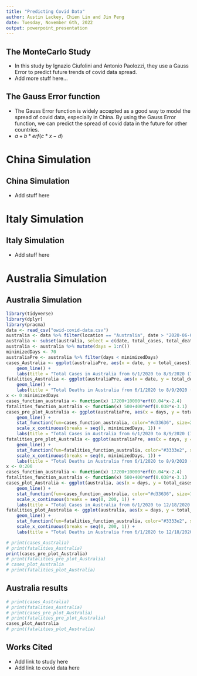 ```yaml
---
title: "Predicting Covid Data"
author: Austin Lackey, Chien Lin and Jin Peng
date: Tuesday, November 6th, 2022
output: powerpoint_presentation
---
```


## The MonteCarlo Study

- In this study by Ignazio Ciufolini and Antonio Paolozzi, they use a Gauss Error to predict future trends of covid data spread.
- Add more stuff here...

## The Gauss Error function

- The Gauss Error function is widely accepted as a good way to model the spread of covid data, especially in China. By using
the Gauss Error function, we can predict the spread of covid data in the future for other countries.
- $a+b*erf(c*x-d)$

# China Simulation

## China Simulation

- Add stuff here

# Italy Simulation

## Italy Simulation

- Add stuff here

# Australia Simulation

## Australia Simulation
```r
library(tidyverse)
library(dplyr)
library(pracma)
data <- read_csv("owid-covid-data.csv")
australia <- data %>% filter(location == "Australia", date > "2020-06-01", date < "2020-12-19")
australia <- subset(australia, select = c(date, total_cases, total_deaths))
australia <- australia %>% mutate(days = 1:n())
minimizedDays <- 70
australiaPre <- australia %>% filter(days < minimizedDays)
cases_Australia <- ggplot(australiaPre, aes(x = date, y = total_cases)) + 
    geom_line() + 
    labs(title = "Total Cases in Australia from 6/1/2020 to 8/9/2020 (70 days)", x = "Date", y = "Total Cases")
fatalities_Australia <- ggplot(australiaPre, aes(x = date, y = total_deaths)) +
    geom_line() + 
    labs(title = "Total Deaths in Australia from 6/1/2020 to 8/9/2020 (70 days)", x = "Date", y = "Total Deaths")
x <- 0:minimizedDays
cases_function_australia <- function(x) 17200+10000*erf(0.04*x-2.4)
fatalities_function_australia <- function(x) 500+400*erf(0.038*x-3.1)
cases_pre_plot_Australia <- ggplot(australiaPre, aes(x = days, y = total_cases)) + 
    geom_line() + 
    stat_function(fun=cases_function_australia, color="#d33636", size=2, linetype="dotted") +
    scale_x_continuous(breaks = seq(0, minimizedDays, 1)) +
    labs(title = "Total Cases in Australia from 6/1/2020 to 8/9/2020 (70 days)", x = "Days", y = "Total Cases")
fatalities_pre_plot_Australia <- ggplot(australiaPre, aes(x = days, y = total_deaths)) +
    geom_line() + 
    stat_function(fun=fatalities_function_australia, color="#3333e2", size=2, linetype="dotted") +
    scale_x_continuous(breaks = seq(0, minimizedDays, 1)) +
    labs(title = "Total Deaths in Australia from 6/1/2020 to 8/9/2020 (70 days)", x = "Days", y = "Total Deaths")
x <- 0:200
cases_function_australia <- function(x) 17200+10000*erf(0.04*x-2.4)
fatalities_function_australia <- function(x) 500+400*erf(0.038*x-3.1)
cases_plot_Australia <- ggplot(australia, aes(x = days, y = total_cases)) + 
    geom_line() + 
    stat_function(fun=cases_function_australia, color="#d33636", size=1.5) +
    scale_x_continuous(breaks = seq(0, 200, 1)) +
    labs(title = "Total Cases in Australia from 6/1/2020 to 12/18/2020 (200 days)", x = "Days", y = "Total Cases")
fatalities_plot_Australia <- ggplot(australia, aes(x = days, y = total_deaths)) +
    geom_line() + 
    stat_function(fun=fatalities_function_australia, color="#3333e2", size=1.5) +
    scale_x_continuous(breaks = seq(0, 200, 1)) +
    labs(title = "Total Deaths in Australia from 6/1/2020 to 12/18/2020 (200 days)", x = "Days", y = "Total Deaths")
```
```r
# print(cases_Australia)
# print(fatalities_Australia)
print(cases_pre_plot_Australia)
# print(fatalities_pre_plot_Australia)
# cases_plot_Australia
# print(fatalities_plot_Australia)
```

## Australia results

```r
# print(cases_Australia)
# print(fatalities_Australia)
# print(cases_pre_plot_Australia)
# print(fatalities_pre_plot_Australia)
cases_plot_Australia
# print(fatalities_plot_Australia)
```

## Works Cited

- Add link to study here
- Add link to covid data here